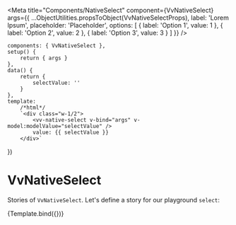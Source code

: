 
<Meta
	title="Components/NativeSelect"
	component={VvNativeSelect}
	args={{
		...ObjectUtilities.propsToObject(VvNativeSelectProps),
		label: 'Lorem Ipsum',
		placeholder: 'Placeholder',
		options: [
			{
				label: 'Option 1',
				value: 1
			},
			{
				label: 'Option 2',
				value: 2
			},
			{
				label: 'Option 3',
				value: 3
			}
		]
	}}
/>

	components: { VvNativeSelect },
	setup() {
		return { args }
	},
	data() {
		return {
			selectValue: ''
		}
	},
	template:
		/*html*/
		`<div class="w-1/2">
            <vv-native-select v-bind="args" v-model:modelValue="selectValue" />
			value: {{ selectValue }}
        </div>`
})

# VvNativeSelect

Stories of `VvNativeSelect`.
Let's define a story for our playground `select`:

<Canvas>
	<Story name="vv-native-select">{Template.bind({})}</Story>
</Canvas>

